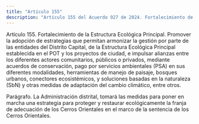```yaml
---
title: "Artículo 155"
description: "Artículo 155 del Acuerdo 927 de 2024. Fortalecimiento de la Estructura Ecológica Principal."
---
```


Artículo 155. Fortalecimiento de la Estructura Ecológica Principal. Promover la adopción de estrategias que permitan armonizar la gestión por parte de las entidades del Distrito Capital, de la Estructura Ecológica Principal establecida en el POT y los proyectos de ciudad, e impulsar alianzas entre los diferentes actores comunitarios, públicos o privados, mediante acuerdos de conservación, pago por servicios ambientales (PSA) en sus diferentes modalidades, herramientas de manejo de paisaje, bosques urbanos, conectores ecosistémicos, y soluciones basadas en la naturaleza (SbN) y otras medidas de adaptación del cambio climático, entre otros.
 
Parágrafo. La Administración distrital, tomará las medidas para poner en marcha una estrategia para proteger y restaurar ecológicamente la franja de adecuación de los Cerros Orientales en el marco de la sentencia de los Cerros Orientales.